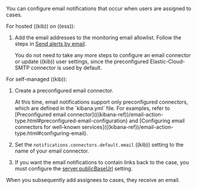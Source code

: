 

You can configure email notifications that occur when users are assigned to
cases.

For hosted ((kib)) on ((ess)):

1. Add the email addresses to the monitoring email allowlist. Follow the steps in
    [Send alerts by email](((cloud))/ec-watcher.html#ec-watcher-allowlist).

    You do not need to take any more steps to configure an email connector or update
    ((kib)) user settings, since the preconfigured Elastic-Cloud-SMTP connector is
    used by default.

For self-managed ((kib)):

1. Create a preconfigured email connector.

    <DocCallOut title="Note">
    At this time, email notifications support only preconfigured connectors,
    which are defined in the `kibana.yml` file. For examples, refer to
    [Preconfigured email connector](((kibana-ref))/email-action-type.html#preconfigured-email-configuration)
    and [Configuring email connectors for well-known services](((kibana-ref))/email-action-type.html#configuring-email).
    </DocCallOut>

1. Set the `notifications.connectors.default.email` ((kib)) setting to the name of
    your email connector.

1. If you want the email notifications to contain links back to the case, you
    must configure the [server.publicBaseUrl](((kibana-ref))/settings.html#server-publicBaseUrl) setting.

When you subsequently add assignees to cases, they receive an email.